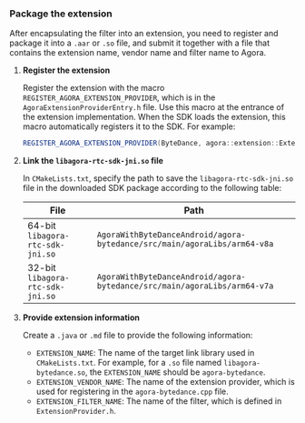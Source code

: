 
<PlatformWrapper platform="android">

<Source />

### Package the extension

After encapsulating the filter into an extension, you need to register and package it into a `.aar` or `.so` file, and submit it together with a file that contains the extension name, vendor name and filter name to Agora.

1. **Register the extension**

    Register the extension with the macro `REGISTER_AGORA_EXTENSION_PROVIDER`, which is in the `AgoraExtensionProviderEntry.h` file. Use this macro at the entrance of the extension implementation. When the SDK loads the extension, this macro automatically registers it to the SDK. For example:

    ```java
    REGISTER_AGORA_EXTENSION_PROVIDER(ByteDance, agora::extension::ExtensionProvider);
    ```


1. **Link the `libagora-rtc-sdk-jni.so` file**

    In `CMakeLists.txt`, specify the path to save the `libagora-rtc-sdk-jni.so` file in the downloaded SDK package according to the following table:

    | File | Path |
    | ---------------- | ---------------- |
    | 64-bit `libagora-rtc-sdk-jni.so`      | `AgoraWithByteDanceAndroid/agora-bytedance/src/main/agoraLibs/arm64-v8a`     |
    | 32-bit `libagora-rtc-sdk-jni.so` | `AgoraWithByteDanceAndroid/agora-bytedance/src/main/agoraLibs/arm64-v7a` |

1. **Provide extension information**

    Create a `.java` or `.md` file to provide the following information:

    - `EXTENSION_NAME`: The name of the target link library used in `CMakeLists.txt`. For example, for a `.so` file named `libagora-bytedance.so`, the `EXTENSION_NAME` should be `agora-bytedance`.
    - `EXTENSION_VENDOR_NAME`: The name of the extension provider, which is used for registering in the `agora-bytedance.cpp` file.
    - `EXTENSION_FILTER_NAME`: The name of the filter, which is defined in `ExtensionProvider.h`.



</PlatformWrapper>
